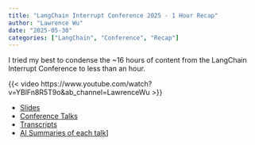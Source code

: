 ```yaml
---
title: "LangChain Interrupt Conference 2025 - 1 Hour Recap"
author: "Lawrence Wu"    
date: "2025-05-30"
categories: ["LangChain", "Conference", "Recap"]
---
```


I tried my best to condense the ~16 hours of content from the LangChain Interrupt Conference to less than an hour.

{{< video https://www.youtube.com/watch?v=YBlFn8R5T9o&ab_channel=LawrenceWu >}}

- [Slides](https://docs.google.com/presentation/d/1RMGq3dCbmQ-JZPeHYLD9XKTRXk9IKHTFUnHbVXAjqHU/edit)
- [Conference Talks](https://www.youtube.com/playlist?list=PLnbEdh6BRkSjXMPmvxkmOz0VM3p4jtQ7d)
- [Transcripts](https://lawwu.github.io/transcripts/index_langchain_interrupt_2025_official.html)
- [AI Summaries of each talk](https://lawwu.github.io/posts/2025-05-23-langchain-interrupt-2025-recap/)]